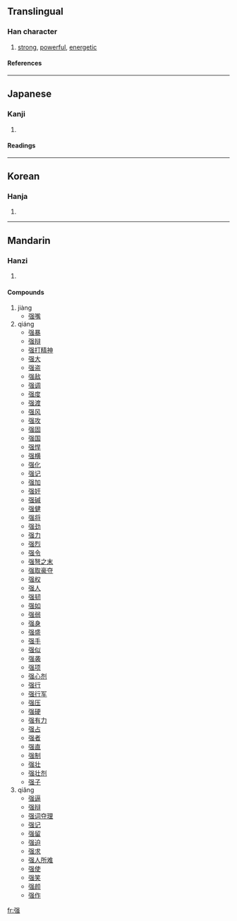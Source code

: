 {{see|強|彊}}

==Translingual==
===Han character===
{{Han char|rn=57|rad=弓|as=09|sn=12|four=|canj=弓口中戈 (NRLI)}}
# [[strong]], [[powerful]], [[energetic]]
====References====
{{Han ref|kx=0360.040|dkj=09822|dj=0676.080|hdz=20999.150|uh=5F3A|ud=24378}}
----
==Japanese==
===Kanji===
{{ja-kanji|grade=|rs=弓09}}
# {{defn|Japanese}} 
====Readings====
{{ja-readings|on=[[きょう]] (kyō), [[ごう]] (gō)|kun=[[つよい]] (tsuyoi), [[しいる]] (shiiru), [[つよまる]] (tsuyomaru)}}
----
==Korean==
===Hanja===
{{ko-hanja|hangeul=강|eumhun=|rv=gang|mr=kang|y=kang}}
# {{defn|Korean}}
----
==Mandarin==
===Hanzi===
{{cmn-hanzi|pin=[[jiàng]] ([[jiang4]]), [[qiáng]] ([[qiang2]]), [[qiǎng]] ([[qiang3]])|wg=chiang<sup>4</sup>, ch'iang<sup>2</sup>, ch'iang<sup>3</sup>}}
# {{defn|Mandarin}}

====Compounds====
#jiàng
#*[[强嘴]]
#qiáng
#*[[强暴]]
#*[[强辩]]
#*[[强打精神]]
#*[[强大]]
#*[[强盗]]
#*[[强敌]]
#*[[强调]]
#*[[强度]]
#*[[强渡]]
#*[[强风]]
#*[[强攻]]
#*[[强固]]
#*[[强国]]
#*[[强悍]]
#*[[强横]]
#*[[强化]]
#*[[强记]]
#*[[强加]]
#*[[强奸]]
#*[[强碱]]
#*[[强健]]
#*[[强将]]
#*[[强劲]]
#*[[强力]]
#*[[强烈]]
#*[[强令]]
#*[[强弩之末]]
#*[[强取豪夺]]
#*[[强权]]
#*[[强人]]
#*[[强韧]]
#*[[强如]]
#*[[强弱]]
#*[[强身]]
#*[[强盛]]
#*[[强手]]
#*[[强似]]
#*[[强袭]]
#*[[强项]]
#*[[强心剂]]
#*[[强行]]
#*[[强行军]]
#*[[强压]]
#*[[强硬]]
#*[[强有力]]
#*[[强占]]
#*[[强者]]
#*[[强直]]
#*[[强制]]
#*[[强壮]]
#*[[强壮剂]]
#*[[强子]]
#qiǎng
#*[[强逼]]
#*[[强辩]]
#*[[强词夺理]]
#*[[强记]]
#*[[强留]]
#*[[强迫]]
#*[[强求]]
#*[[强人所难]]
#*[[强使]]
#*[[强笑]]
#*[[强颜]]
#*[[强作]]

[[fr:强]]
